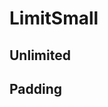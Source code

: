 
# LimitSmall

<Props of={LimitSmall} />

<Playground>
  <LimitSmall limit={100} quantity={10} limitText='Vivamus ultrices' />
</Playground>

## Unlimited

<Playground>
  <LimitSmall limit={-1} quantity={10} limitText='Vivamus ultrices' />
</Playground>

## Padding

<Playground>
  <LimitSmall
    limit={100}
    quantity={10}
    limitText='Vivamus ultrices'
    padding='small'
  />
  <LimitSmall
    limit={100}
    quantity={10}
    limitText='Vivamus ultrices'
    padding='medium'
  />
</Playground>

